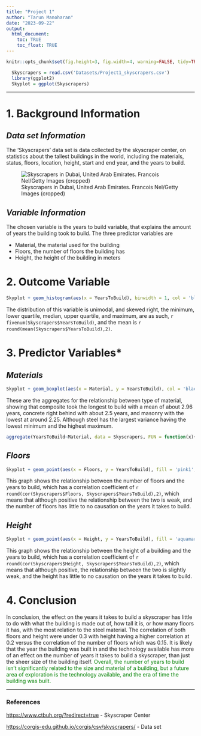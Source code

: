 ```yaml
---
title: "Project 1"
author: "Tarun Manoharan"
date: "2023-09-22"
output: 
  html_document:
    toc: TRUE
    toc_float: TRUE
---
```


```r
knitr::opts_chunk$set(fig.height=3, fig.width=4, warning=FALSE, tidy=TRUE, tidy.opts=list(width.cutoff=60))
```

```r
  Skyscrapers = read.csv('Datasets/Project1_skyscrapers.csv')
  library(ggplot2)
  Skyplot = ggplot(Skyscrapers)
```

------------------------------------------------------------------------

# **1. Background Information**

## ***Data set Information***

The 'Skyscrapers' data set is data collected by the skyscraper center, on statistics about the tallest buildings in the world, including the materials, status, floors, location, height, start and end year, and the years to build.

![Skyscrapers in Dubai, United Arab Emirates. Francois Nel/Getty Images (cropped)](Skyscrapers.jpeg)

## ***Variable Information***

The chosen variable is the years to build variable, that explains the amount of years the building took to build. The three predictor variables are

-   Material, the material used for the building
-   Floors, the number of floors the building has
-   Height, the height of the building in meters

# **2. Outcome Variable**

```r
Skyplot + geom_histogram(aes(x = YearsToBuild), binwidth = 1, col = 'black', fill = 'palegreen') + labs(title = 'Frequency of the Amount of Years to Build', x = 'Years to Build', y = 'Frequency') + theme_classic()
```

The distribution of this variable is unimodal, and skewed right, the minimum, lower quartile, median, upper quartile, and maximum, are as such, `r fivenum(Skyscrapers$YearsToBuild)`, and the mean is `r round(mean(Skyscrapers$YearsToBuild),2)`.

# **3. Predictor Variables**\*

## ***Materials***

```r
Skyplot + geom_boxplot(aes(x = Material, y = YearsToBuild), col = 'black', fill = 'skyblue') + theme_classic() + labs(title = 'Materials and Years to Build', x = 'Materials', y = 'Years to Build')
```

These are the aggregates for the relationship between type of material, showing that composite took the longest to build with a mean of about 2.96 years, concrete right behind with about 2.5 years, and masonry with the lowest at around 2.25. Although steel has the largest variance having the lowest minimum and the highest maximum.

```r
aggregate(YearsToBuild~Material, data = Skyscrapers, FUN = function(x){round(mean(x),digits = 2)})
```

## ***Floors***

```r
Skyplot + geom_point(aes(x = Floors, y = YearsToBuild), fill = 'pink1', shape = 21) + theme_classic() + labs(title = 'Number of Floors and Years to Build', y = 'Years to Build')
```

This graph shows the relationship between the number of floors and the years to build, which has a correlation coefficient of `r round(cor(Skyscrapers$Floors, Skyscrapers$YearsToBuild),2)`, which means that although positive the relationship between the two is weak, and the number of floors has little to no causation on the years it takes to build. 

## ***Height***

```r
Skyplot + geom_point(aes(x = Height, y = YearsToBuild), fill = 'aquamarine', shape = 21) + theme_classic() + labs(title = 'Height and Years to Build', x = "Height (m)", y = 'Years to Build')

```

This graph shows the relationship between the height of a building and the years to build, which has a correlation coefficient of `r round(cor(Skyscrapers$Height, Skyscrapers$YearsToBuild),2)`, which means that although positive, the relationship between the two is slightly weak, and the height has little to no causation on the years it takes to build. 

# **4. Conclusion**

In conclusion, the effect on the years it takes to build a skyscraper has little to do with what the building is made out of, how tall it is, or how many floors it has, with the most relation to the steel material. The correlation of both floors and height were under 0.3 with height having a higher correlation at 0.2 versus the correlation of the number of floors which was 0.15. It is likely that the year the building was built in and the technology available has more of an effect on the number of years it takes to build a skyscraper, than just the sheer size of the building itself. <span style =" color: green;">Overall, the number of years to build isn't significantly related to the size and material of a building, but a future area of exploration is the technology available, and the era of time the building was built.</span>

***

### **References**

[https://www.ctbuh.org/?redirect=true](https://www.ctbuh.org/?redirect=true) - Skyscraper Center

[https://corgis-edu.github.io/corgis/csv/skyscrapers/](https://corgis-edu.github.io/corgis/csv/skyscrapers/) - Data set
